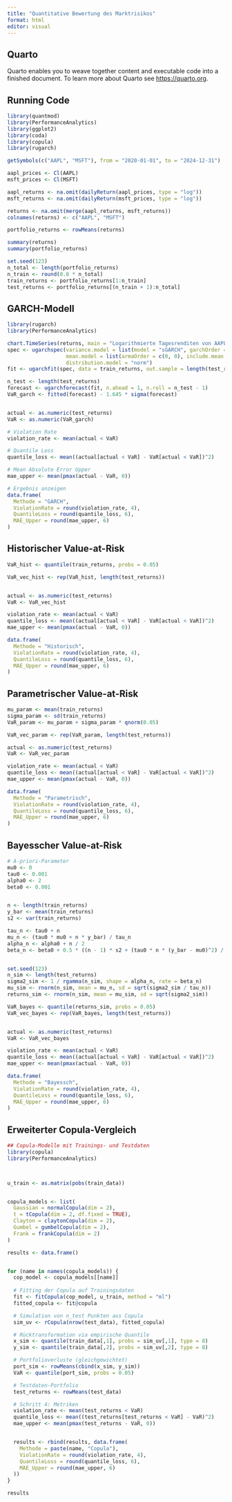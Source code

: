 ---
title: "Quantitative Bewertung des Marktrisikos"
format: html
editor: visual
---

## Quarto

Quarto enables you to weave together content and executable code into a finished document. To learn more about Quarto see <https://quarto.org>.

## Running Code

```{r}
library(quantmod)
library(PerformanceAnalytics)
library(ggplot2)
library(coda)
library(copula)
library(rugarch)

getSymbols(c("AAPL", "MSFT"), from = "2020-01-01", to = "2024-12-31")

aapl_prices <- Cl(AAPL)
msft_prices <- Cl(MSFT)

aapl_returns <- na.omit(dailyReturn(aapl_prices, type = "log"))
msft_returns <- na.omit(dailyReturn(msft_prices, type = "log"))

returns <- na.omit(merge(aapl_returns, msft_returns))
colnames(returns) <- c("AAPL", "MSFT")

portfolio_returns <- rowMeans(returns)

summary(returns)
summary(portfolio_returns)

set.seed(123)
n_total <- length(portfolio_returns)
n_train <- round(0.8 * n_total)
train_returns <- portfolio_returns[1:n_train]
test_returns <- portfolio_returns[(n_train + 1):n_total]


```

## GARCH-Modell

```{r}
library(rugarch)
library(PerformanceAnalytics)

chart.TimeSeries(returns, main = "Logarithmierte Tagesrenditen von AAPL und MSFT")
spec <- ugarchspec(variance.model = list(model = "sGARCH", garchOrder = c(1, 1)),
                   mean.model = list(armaOrder = c(0, 0), include.mean = TRUE),
                   distribution.model = "norm")
fit <- ugarchfit(spec, data = train_returns, out.sample = length(test_returns))

n_test <- length(test_returns)
forecast <- ugarchforecast(fit, n.ahead = 1, n.roll = n_test - 1)
VaR_garch <- fitted(forecast) - 1.645 * sigma(forecast)


actual <- as.numeric(test_returns)
VaR <- as.numeric(VaR_garch)

# Violation Rate
violation_rate <- mean(actual < VaR)

# Quantile Loss
quantile_loss <- mean((actual[actual < VaR] - VaR[actual < VaR])^2)

# Mean Absolute Error Upper
mae_upper <- mean(pmax(actual - VaR, 0))

# Ergebnis anzeigen
data.frame(
  Methode = "GARCH",
  ViolationRate = round(violation_rate, 4),
  QuantileLoss = round(quantile_loss, 6),
  MAE_Upper = round(mae_upper, 6)
)
```

## Historischer Value-at-Risk

```{r}
VaR_hist <- quantile(train_returns, probs = 0.05)

VaR_vec_hist <- rep(VaR_hist, length(test_returns))


actual <- as.numeric(test_returns)
VaR <- VaR_vec_hist

violation_rate <- mean(actual < VaR)
quantile_loss <- mean((actual[actual < VaR] - VaR[actual < VaR])^2)
mae_upper <- mean(pmax(actual - VaR, 0))

data.frame(
  Methode = "Historisch",
  ViolationRate = round(violation_rate, 4),
  QuantileLoss = round(quantile_loss, 6),
  MAE_Upper = round(mae_upper, 6)
)
```

## Parametrischer Value-at-Risk

```{r}
mu_param <- mean(train_returns)
sigma_param <- sd(train_returns)
VaR_param <- mu_param + sigma_param * qnorm(0.05)

VaR_vec_param <- rep(VaR_param, length(test_returns))

actual <- as.numeric(test_returns)
VaR <- VaR_vec_param

violation_rate <- mean(actual < VaR)
quantile_loss <- mean((actual[actual < VaR] - VaR[actual < VaR])^2)
mae_upper <- mean(pmax(actual - VaR, 0))

data.frame(
  Methode = "Parametrisch",
  ViolationRate = round(violation_rate, 4),
  QuantileLoss = round(quantile_loss, 6),
  MAE_Upper = round(mae_upper, 6)
)

```

## Bayesscher Value-at-Risk

```{r}
# A-priori-Parameter
mu0 <- 0
tau0 <- 0.001
alpha0 <- 2
beta0 <- 0.001


n <- length(train_returns)
y_bar <- mean(train_returns)
s2 <- var(train_returns)

tau_n <- tau0 + n
mu_n <- (tau0 * mu0 + n * y_bar) / tau_n
alpha_n <- alpha0 + n / 2
beta_n <- beta0 + 0.5 * ((n - 1) * s2 + (tau0 * n * (y_bar - mu0)^2) / tau_n)


set.seed(123)
n_sim <- length(test_returns)
sigma2_sim <- 1 / rgamma(n_sim, shape = alpha_n, rate = beta_n)
mu_sim <- rnorm(n_sim, mean = mu_n, sd = sqrt(sigma2_sim / tau_n))
returns_sim <- rnorm(n_sim, mean = mu_sim, sd = sqrt(sigma2_sim))

VaR_bayes <- quantile(returns_sim, probs = 0.05)
VaR_vec_bayes <- rep(VaR_bayes, length(test_returns))


actual <- as.numeric(test_returns)
VaR <- VaR_vec_bayes

violation_rate <- mean(actual < VaR)
quantile_loss <- mean((actual[actual < VaR] - VaR[actual < VaR])^2)
mae_upper <- mean(pmax(actual - VaR, 0))

data.frame(
  Methode = "Bayessch",
  ViolationRate = round(violation_rate, 4),
  QuantileLoss = round(quantile_loss, 6),
  MAE_Upper = round(mae_upper, 6)
)

```

## Erweiterter Copula-Vergleich

```{r}
## Copula-Modelle mit Trainings- und Testdaten
library(copula)
library(PerformanceAnalytics)



u_train <- as.matrix(pobs(train_data))


copula_models <- list(
  Gaussian = normalCopula(dim = 2),
  t = tCopula(dim = 2, df.fixed = TRUE),
  Clayton = claytonCopula(dim = 2),
  Gumbel = gumbelCopula(dim = 2),
  Frank = frankCopula(dim = 2)
)

results <- data.frame()


for (name in names(copula_models)) {
  cop_model <- copula_models[[name]]
  
  # Fitting der Copula auf Trainingsdaten
  fit <- fitCopula(cop_model, u_train, method = "ml")
  fitted_copula <- fit@copula

  # Simulation von n_test Punkten aus Copula
  sim_uv <- rCopula(nrow(test_data), fitted_copula)

  # Rücktransformation via empirische Quantile
  x_sim <- quantile(train_data[,1], probs = sim_uv[,1], type = 8)
  y_sim <- quantile(train_data[,2], probs = sim_uv[,2], type = 8)

  # Portfolioverluste (gleichgewichtet)
  port_sim <- rowMeans(cbind(x_sim, y_sim))
  VaR <- quantile(port_sim, probs = 0.05)

  # Testdaten-Portfolio
  test_returns <- rowMeans(test_data)

  # Schritt 4: Metriken
  violation_rate <- mean(test_returns < VaR)
  quantile_loss <- mean((test_returns[test_returns < VaR] - VaR)^2)
  mae_upper <- mean(pmax(test_returns - VaR, 0))


  results <- rbind(results, data.frame(
    Methode = paste(name, "Copula"),
    ViolationRate = round(violation_rate, 4),
    QuantileLoss = round(quantile_loss, 6),
    MAE_Upper = round(mae_upper, 6)
  ))
}

results

```
